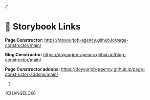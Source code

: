 

<Meta title="Changelog" />

<Markdown>{`
# 🔗 Storybook Links

**Page Constructor:** https://doyourjob-agency.github.io/page-constructor/main/

**Blog Constructor:** https://doyourjob-agency.github.io/blog-constructor/main/

**Page Constructor addons:** https://doyourjob-agency.github.io/page-constructor-addons/main/

&nbsp;
`}</Markdown>

<Markdown>{CHANGELOG}</Markdown>
